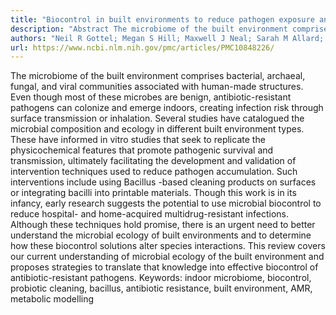 ```yaml
---
title: "Biocontrol in built environments to reduce pathogen exposure and infection risk"
description: "Abstract The microbiome of the built environment comprises bacterial, archaeal, fungal, and viral communities associated with human-made structures. Even though most of these microbes are benign, anti..."
authors: "Neil R Gottel; Megan S Hill; Maxwell J Neal; Sarah M Allard; Karsten Zengler; Jack A Gilbert"
url: https://www.ncbi.nlm.nih.gov/pmc/articles/PMC10848226/
---
```


The microbiome of the built environment comprises bacterial, archaeal, fungal, and viral communities associated with human-made structures. Even though most of these microbes are benign, antibiotic-resistant pathogens can colonize and emerge indoors, creating infection risk through surface transmission or inhalation. Several studies have catalogued the microbial composition and ecology in different built environment types. These have informed in vitro studies that seek to replicate the physicochemical features that promote pathogenic survival and transmission, ultimately facilitating the development and validation of intervention techniques used to reduce pathogen accumulation. Such interventions include using Bacillus -based cleaning products on surfaces or integrating bacilli into printable materials. Though this work is in its infancy, early research suggests the potential to use microbial biocontrol to reduce hospital- and home-acquired multidrug-resistant infections. Although these techniques hold promise, there is an urgent need to better understand the microbial ecology of built environments and to determine how these biocontrol solutions alter species interactions. This review covers our current understanding of microbial ecology of the built environment and proposes strategies to translate that knowledge into effective biocontrol of antibiotic-resistant pathogens. Keywords: indoor microbiome, biocontrol, probiotic cleaning, bacillus, antibiotic resistance, built environment, AMR, metabolic modelling
